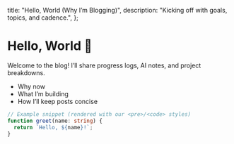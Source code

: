   title: "Hello, World (Why I’m Blogging)",
  description: "Kicking off with goals, topics, and cadence.",
};

# Hello, World 👋

Welcome to the blog! I’ll share progress logs, AI notes, and project breakdowns.

- Why now
- What I’m building
- How I’ll keep posts concise

```ts
// Example snippet (rendered with our <pre>/<code> styles)
function greet(name: string) {
  return `Hello, ${name}!`;
}
```
